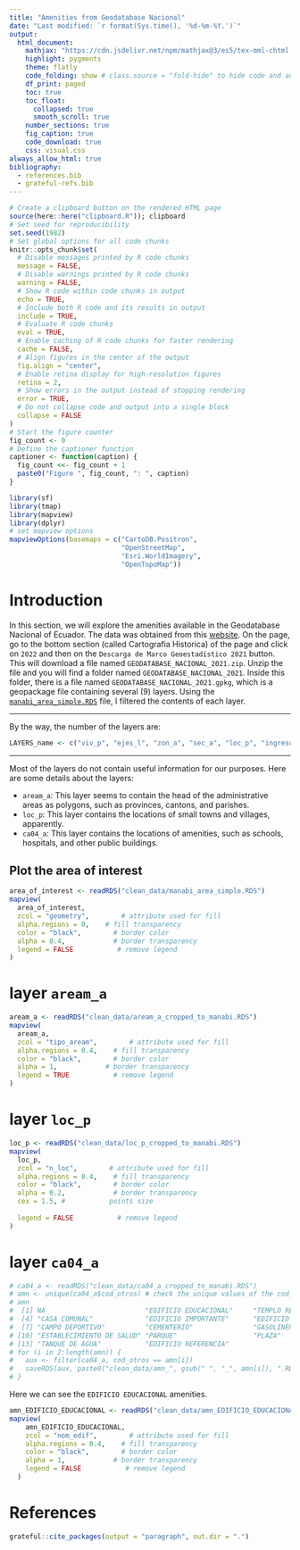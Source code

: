 ```yaml
---
title: "Amenities from Geodatabase Nacional"
date: "Last modified: `r format(Sys.time(), '%d-%m-%Y.')`"
output:
  html_document:
    mathjax: "https://cdn.jsdelivr.net/npm/mathjax@3/es5/tex-mml-chtml.js"
    highlight: pygments
    theme: flatly
    code_folding: show # class.source = "fold-hide" to hide code and add a button to show it
    df_print: paged
    toc: true
    toc_float:
      collapsed: true
      smooth_scroll: true
    number_sections: true
    fig_caption: true
    code_download: true
    css: visual.css
always_allow_html: true
bibliography: 
  - references.bib
  - grateful-refs.bib
---
```


```r
# Create a clipboard button on the rendered HTML page
source(here::here("clipboard.R")); clipboard
# Set seed for reproducibility
set.seed(1982) 
# Set global options for all code chunks
knitr::opts_chunk$set(
  # Disable messages printed by R code chunks
  message = FALSE,    
  # Disable warnings printed by R code chunks
  warning = FALSE,    
  # Show R code within code chunks in output
  echo = TRUE,        
  # Include both R code and its results in output
  include = TRUE,     
  # Evaluate R code chunks
  eval = TRUE,       
  # Enable caching of R code chunks for faster rendering
  cache = FALSE,      
  # Align figures in the center of the output
  fig.align = "center",
  # Enable retina display for high-resolution figures
  retina = 2,
  # Show errors in the output instead of stopping rendering
  error = TRUE,
  # Do not collapse code and output into a single block
  collapse = FALSE
)
# Start the figure counter
fig_count <- 0
# Define the captioner function
captioner <- function(caption) {
  fig_count <<- fig_count + 1
  paste0("Figure ", fig_count, ": ", caption)
}
```


```r
library(sf)
library(tmap)
library(mapview)
library(dplyr)
# set mapview options
mapviewOptions(basemaps = c("CartoDB.Positron",
                            "OpenStreetMap",
                            "Esri.WorldImagery",
                            "OpenTopoMap"))
```

# Introduction

In this section, we will explore the amenities available in the Geodatabase Nacional of Ecuador. The data was obtained from this [website](https://www.ecuadorencifras.gob.ec/documentos/web-inec/Geografia_Estadistica/Micrositio_geoportal/index.html). On the page, go to the bottom section (called Cartografia Historica) of the page and click on `2022` and then on the `Descarga de Marco Geoestadístico 2021` button. This will download a file named `GEODATABASE_NACIONAL_2021.zip`. Unzip the file and you will find a folder named `GEODATABASE_NACIONAL_2021`. Inside this folder, there is a file named `GEODATABASE_NACIONAL_2021.gpkg`, which is a geopackage file containing several (9) layers. Using the [`manabi_area_simple.RDS`](https://github.com/leninrafaelrierasegura/manabi/blob/main/clean_data/manabi_area_simple.RDS) file, I filtered the contents of each layer.

---

By the way, the number of the layers are:

```r
LAYERS_name <- c("viv_p", "ejes_l", "zon_a", "sec_a", "loc_p", "ingresos_l", "ca04_a", "aream_a", "man_a")
```

---

Most of the layers do not contain useful information for our purposes. Here are some details about the layers:

- `aream_a`: This layer seems to contain the head of the administrative areas as polygons, such as provinces, cantons, and parishes.
- `loc_p`: This layer contains the locations of small towns and villages, apparently.
- `ca04_a`: This layer contains the locations of amenities, such as schools, hospitals, and other public buildings.


## Plot the area of interest

```r
area_of_interest <- readRDS("clean_data/manabi_area_simple.RDS")
mapview(
  area_of_interest,
  zcol = "geometry",        # attribute used for fill
  alpha.regions = 0,    # fill transparency
  color = "black",        # border color
  alpha = 0.4,            # border transparency
  legend = FALSE           # remove legend
)
```

# layer `aream_a`



```r
aream_a <- readRDS("clean_data/aream_a_cropped_to_manabi.RDS")
mapview(
  aream_a,
  zcol = "tipo_aream",        # attribute used for fill
  alpha.regions = 0.4,    # fill transparency
  color = "black",        # border color
  alpha = 1,            # border transparency
  legend = TRUE           # remove legend
)
```

# layer `loc_p`


```r
loc_p <- readRDS("clean_data/loc_p_cropped_to_manabi.RDS")
mapview(
  loc_p,
  zcol = "n_loc",        # attribute used for fill
  alpha.regions = 0.4,    # fill transparency
  color = "black",        # border color
  alpha = 0.2,            # border transparency
  cex = 1.5, #           points size
  
  legend = FALSE           # remove legend
) 
```


# layer `ca04_a`

```r
# ca04_a <- readRDS("clean_data/ca04_a_cropped_to_manabi.RDS")
# amn <- unique(ca04_a$cod_otros) # check the unique values of the cod_otros column
# amn
#  [1] NA                         "EDIFICIO EDUCACIONAL"     "TEMPLO RELIGIOSO"        
#  [4] "CASA COMUNAL"             "EDIFICIO IMPORTANTE"      "EDIFICIO DE REFERENCIA"  
#  [7] "CAMPO DEPORTIVO"          "CEMENTERIO"               "GASOLINERA"              
# [10] "ESTABLECIMIENTO DE SALUD" "PARQUE"                   "PLAZA"                   
# [13] "TANQUE DE AGUA"           "EDIFICIO REFERENCIA" 
# for (i in 2:length(amn)) {
#   aux <- filter(ca04_a, cod_otros == amn[i])
#   saveRDS(aux, paste0("clean_data/amn_", gsub(" ", "_", amn[i]), ".RDS"))
# }
```

Here we can see the `EDIFICIO EDUCACIONAL` amenities.

```r
amn_EDIFICIO_EDUCACIONAL <- readRDS("clean_data/amn_EDIFICIO_EDUCACIONAL.RDS")
mapview(
    amn_EDIFICIO_EDUCACIONAL,
    zcol = "nom_edif",        # attribute used for fill
    alpha.regions = 0.4,    # fill transparency
    color = "black",        # border color
    alpha = 1,            # border transparency
    legend = FALSE           # remove legend
  ) 
```




# References 

```r
grateful::cite_packages(output = "paragraph", out.dir = ".")
```





